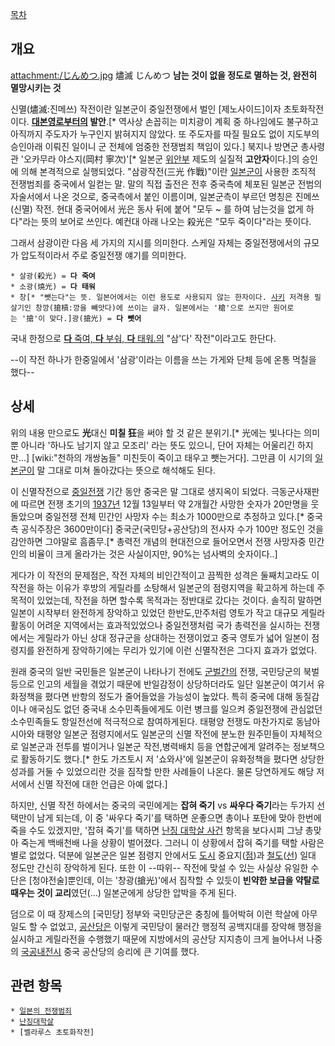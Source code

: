 [[목차]]
== 개요 ==
attachment:/じんめつ.jpg
燼滅 じんめつ
'''남는 것이 없을 정도로 멸하는 것, 완전히 멸망시키는 것'''

신멸(燼滅:진메쓰) 작전이란 일본군이 중일전쟁에서 벌인 [제노사이드]이자 초토화작전이다. '''[[대본영]]로부터의 발안'''.[* 역사상 손꼽히는 미치광이 계획 중 하나임에도 불구하고 아직까지 주도자가 누구인지 밝혀지지 않았다. 또 주도자를 따질 필요도 없이 지도부의 승인아래 이뤄진 일이니 군 전체에 엄중한 전쟁범죄 책임이 있다.] 북지나 방면군 총사령관 '오카무라 야스지(岡村 寧次)'[* 일본군 [[위안부]] 제도의 실질적 '''고안자'''이다.]의 승인에 의해 본격적으로 실행되었다. "삼광작전(三光 作戰)"이란 [[일본군]]이 사용한 조직적 전쟁범죄를 중국에서 일컫는 말. 말의 직접 출전은 전후 중국측에 체포된 일본군 전범의 자술서에서 나온 것으로, 중국측에서 붙인 이름이며, 일본군측이 부르던 명칭은 진메쓰(신멸) 작전. 현대 중국어에서 光은 동사 뒤에 붙어 "모두 ~ 를 하여 남는것을 없게 하다"라는 뜻의 보어로 쓰인다. 예컨대 아래 나오는 殺光은 "모두 죽이다"라는 뜻이다.

그래서 삼광이란 다음 세 가지의 지시를 의미한다. 스케일 자체는 중일전쟁에서의 규모가 압도적이라서 주로 중일전쟁 얘기를 의미한다. 

 * 살광(殺光) = '''다 죽여'''
 * 소광(燒光) = '''다 태워'''
 * 창[* "뺏는다"는 뜻. 일본어에서는 이런 용도로 사용되지 않는 한자이다. [[사키]] 저격용 필살기인 창깡(搶槓:깡을 빼앗다)에 쓰이는 글자. 일본에서는 '槍'으로 쓰지만 원어로는 '搶'이 맞다.]광(搶光) = '''다 뺏어''' 

국내 한정으로 [[칸 더 비트레이어|'''다''' 죽여, '''다''' 부숴, '''다''' 태워.]]의 "삼'다' 작전"이라고도 한단다.

--이 작전 하나가 한중일에서 '삼광'이라는 이름을 쓰는 가게와 단체 등에 온통 먹칠을 했다--
== 상세 ==
위의 내용 만으로도 '''光'''대신 '''미칠 狂'''을 써야 할 것 같은 분위기.[* 光에는 빛나다는 의미 뿐 아니라 '하나도 남기지 않고 모조리' 라는 뜻도 있으니, 단어 자체는 어울리긴 하지만...] [wiki:"천하의 개쌍놈들" 미친듯이 죽이고 태우고 뺏는거다]. 그만큼 이 시기의 [[일본군]]이 말 그대로 미쳐 돌아갔다는 뜻으로 해석해도 된다.

이 신멸작전으로 [[중일전쟁]] 기간 동안 중국은 말 그대로 생지옥이 되었다. 극동군사재판에 따르면 전쟁 초기의 [[1937년]] 12월 13일부터 약 2개월간 사망한 숫자가 20만명을 웃돌았으며 중일전쟁 전체 민간인 사망자 수는 최소가 1000만으로 추정하고 있다.[* 중국측 공식주장은 3600만이다] 중국군(국민당+공산당)의 전사자 수가 100만 정도인 것을 감안하면 그야말로 흠좀무.[* 총력전 개념의 현대전으로 들어오면서 전쟁 사망자중 민간인의 비율이 크게 올라가는 것은 사실이지만, 90%는 넘사벽의 숫자이다..]

게다가 이 작전의 문제점은, 작전 자체의 비인간적이고 끔찍한 성격은 둘째치고라도 이 작전을 하는 이유가 후방의 게릴라를 소탕해서 일본군의 점령지역을 확고하게 하는데 주목적이 있었는데, 작전을 하면 할수록 목적과는 정반대로 갔다는 것이다. 솔직히 말하면 일본이 시작부터 완전하게 장악하고 있었던 한반도,만주처럼 영토가 작고 대규모 게릴라 활동이 어려운 지역에서는 효과적있었으나 중일전쟁처럼 국가 총력전을 실시하는 전쟁에서는 게릴라가 아닌 상대 정규군을 상대하는 전쟁이었고 중국 영토가 넓어 일본이 점령지를 완전하게 장악하기에는 무리가 있기에 이런 신멸작전은 그다지 효과가 없었다. 

원래 중국의 일반 국민들은 일본군이 나타나기 전에도 [[군벌]]간의 전쟁, 국민당군의 북벌등으로 인고의 세월을 겪었기 때문에 반일감정이 상당하더라도 일단 일본군이 여기서 유화정책을 폈다면 반항의 정도가 줄어들었을 가능성이 높았다.
특히 중국에 대해 동질감이나 애국심도 없던 중국내 소수민족들에게도 이런 병크를 일으켜 중일전쟁에 관심없던 소수민족들도 항일전선에 적극적으로 참여하게된다. 태평양 전쟁도 마찬가지로 동남아시아와 태평양 일본군 점령지에서도 일본군의 신멸 작전에 분노한 원주민들이 자체적으로 일본군과 전투를 벌이거나 일본군 작전,병력배치 등을 연합군에게 알려주는 정보책으로 활동하기도 했다.[* 한도 가즈토시 저 '쇼와사'에 일본군이 유화정책을 폈다면 상당한 성과를 거둘 수 있었으리란 것을 짐작할 만한 사례들이 나온다. 물론 당연하게도 해당 저서에서 신멸 작전에 대한 언급은 아예 없다.]

하지만, 신멸 작전 하에서는 중국의 국민에게는 '''잡혀 죽기''' vs '''싸우다 죽기'''라는 두가지 선택만이 남게 되는데, 이 중 '싸우다 죽기'를 택하면 운좋으면 총이나 포탄에 맞아 한번에 죽을 수도 있겠지만, '잡혀 죽기'를 택하면 [[난징 대학살 사건]] 항목을 보다시피 그냥 총맞아 죽는게 백배천배 나을 상황이 벌어졌다. 그러니 이 상황에서 잡혀 죽기를 택할 사람은 별로 없었다. 덕분에 일본군은 일본 점령지 안에서도 [[도시]] 중요지([[점]])과 [[철도]]([[선]]) 일대 정도만 간신히 장악하게 된다. 또한 이 --따위-- 작전에 맞설 수 있는 사실상 유일한 수단은 [청야전술]뿐인데, 이는 '창광(搶光)'에서 짐작할 수 있듯이 '''빈약한 보급을 약탈로 때우는 것이 교리'''였던(...) 일본군에게 상당한 압박을 주게 된다.

덤으로 이 때 장제스의 [국민당] 정부와 국민당군은  충칭에 틀어박혀 이런 학살에 아무일도 할 수 없었고, [[공산당]]은 이렇게  국민당이 물러간 행정적 공백지대를 장악해 행정을 실시하고 게릴라전을 수행했기 때문에 지방에서의 공산당 지지층이 크게 늘어나서 나중의 [[국공내전]]시 중국 공산당의 승리에 큰 기여를 했다.

== 관련 항목 ==
 * [[일본의 전쟁범죄]]
 * [[난징대학살]]
 * [벨라루스 초토화작전]
